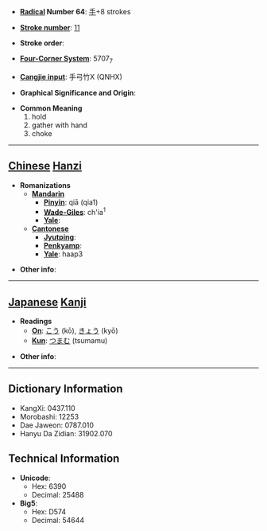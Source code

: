 * '''[[Wiktionary:Chinese radical index| Radical]] Number 64''': [[Wiktionary:Chinese radical index 手|手]]+8 strokes

* '''[[Wiktionary:Chinese total strokes index|Stroke number]]''': [[Wiktionary:Chinese total strokes index 11|11]]

* '''Stroke order''': 

* '''[[Wiktionary:Chinese four corner index|Four-Corner System]]''': 5707<sub>7</sub>

* '''[[Wiktionary:Chinese Cangjie index|Cangjie input]]''': 手弓竹X (QNHX)

* '''Graphical Significance and Origin''': 

* '''Common Meaning'''
*#hold
*# gather with hand
*# choke


----

== [[Chinese]] [[Hanzi]] ==

* '''Romanizations'''
** '''[[Mandarin]]'''
*** '''[[Pinyin]]''': qiā (qia1)
*** '''[[Wade-Giles]]''': ch'ia<sup>1</sup>
*** '''[[Yale]]''': 
** '''[[Cantonese]]'''
*** '''[[Jyutping]]''':
*** '''[[Penkyamp]]''': 
*** '''[[Yale]]''': haap3

* '''Other info''': 

----

== [[Japanese]] [[Kanji]] ==

* '''Readings'''
** '''[[On]]''': [[こう]] (kō), [[きょう]] (kyō)
** '''[[Kun]]''': [[つまむ]] (tsumamu)

* '''Other info''':  

----

== Dictionary Information ==

* KangXi: 0437.110
* Morobashi: 12253
* Dae Jaweon: 0787.010
* Hanyu Da Zidian: 31902.070

== Technical Information ==

* '''Unicode''':
** Hex: 6390
** Decimal: 25488
* '''Big5''':
** Hex: D574
** Decimal: 54644